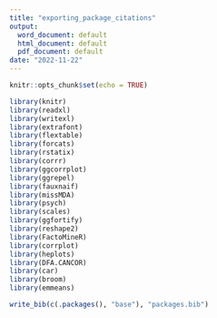 ```yaml
---
title: "exporting_package_citations"
output:
  word_document: default
  html_document: default
  pdf_document: default
date: "2022-11-22"
---
```


```r
knitr::opts_chunk$set(echo = TRUE)
```

```r
library(knitr)
library(readxl)
library(writexl)
library(extrafont)
library(flextable)
library(forcats)
library(rstatix)
library(corrr)
library(ggcorrplot)
library(ggrepel)
library(fauxnaif)
library(missMDA)
library(psych)
library(scales)
library(ggfortify)
library(reshape2)
library(FactoMineR)
library(corrplot)
library(heplots)
library(DFA.CANCOR)
library(car)
library(broom)
library(emmeans)
```


```r
write_bib(c(.packages(), "base"), "packages.bib")
```



